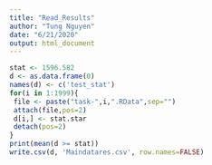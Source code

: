 ```yaml
---
title: "Read_Results"
author: "Tung Nguyen"
date: "6/21/2020"
output: html_document
---
```


```r
stat <- 1596.582
d <- as.data.frame(0)
names(d) <- c('test_stat')
for(i in 1:1999){
 file <- paste("task-",i,".RData",sep="")
 attach(file,pos=2)
 d[i,] <- stat.star
 detach(pos=2)
}
print(mean(d >= stat))
write.csv(d, 'Maindatares.csv', row.names=FALSE)
```

